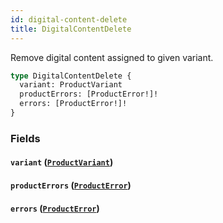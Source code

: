 ```yaml
---
id: digital-content-delete
title: DigitalContentDelete
---
```



Remove digital content assigned to given variant.

```graphql
type DigitalContentDelete {
  variant: ProductVariant
  productErrors: [ProductError!]!
  errors: [ProductError!]!
}
```


### Fields

#### `variant` ([`ProductVariant`](../../../developer/api-reference/objects/product-variant))




#### `productErrors` ([`ProductError`](../../../developer/api-reference/objects/product-error))




#### `errors` ([`ProductError`](../../../developer/api-reference/objects/product-error))






